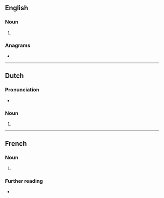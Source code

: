 {{also|sultāns}}
==English==

===Noun===
{{head|en|noun plural form}}

# {{plural of|sultan|lang=en}}

===Anagrams===
* {{anagrams|en|unlasts}}

----

==Dutch==

===Pronunciation===
* {{audio|Nl-sultans.ogg|Audio|lang=nl}}

===Noun===
{{head|nl|noun plural form}}

# {{nl-noun form of|pl|sultan}}

----

==French==

===Noun===
{{head|fr|noun plural form|g=m}}

# {{plural of|sultan|lang=fr}}

===Further reading===
* {{R:TLFi}}
